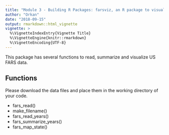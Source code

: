```yaml
---
title: "Module 3 - Building R Packages: farsviz, an R package to visualize data from Fatality Analysis Recording System"
author: "Orkan"
date: "2018-09-15"
output: rmarkdown::html_vignette
vignette: >
  %\VignetteIndexEntry{Vignette Title}
  %\VignetteEngine{knitr::rmarkdown}
  %\VignetteEncoding{UTF-8}
---
```


This package has several functions to read, summarize and visualize US FARS data.

## Functions

Please download the data files and place them in the working directory of your code. 

- fars_read()
- make_filename()
- fars_read_years()
- fars_summarize_years()
- fars_map_state()
